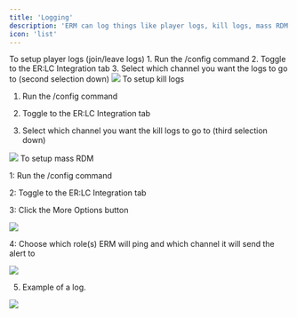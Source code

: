 ```yaml
---
title: 'Logging'
description: 'ERM can log things like player logs, kill logs, mass RDM detection, etc.'
icon: 'list'
---
```


<AccordionGroup>
  <Accordion title="Player Logs" icon="people">
  To setup player logs (join/leave logs)
  1. Run the /config command
  2. Toggle to the ER:LC Integration tab
  3. Select which channel you want the logs to go to (second selection down)
  <Frame>
  <img src="../images/api/logging/joinleave.png" />
  </Frame>
  </Accordion>

  <Accordion title="Kill Logs" icon="skull">
  To setup kill logs 

  1. Run the /config command

  2. Toggle to the ER:LC Integration tab

  3. Select which channel you want the kill logs to go to (third selection down)

  <Frame>
  <img src="../images/api/logging/killlogs.png" />
  </Frame>
  </Accordion>

  <Accordion title="Mass RDM Detection" icon="people-group">
  To setup mass RDM

  1: Run the /config command

  2: Toggle to the ER:LC Integration tab

  3: Click the More Options button

  <Frame>
  <img src="../images/api/logging/moreoptions.png" />
  </Frame>

  4: Choose which role(s) ERM will ping and which channel it will send the alert to

  <Frame>
  <img src="../images/api/logging/whichroles.png" />
  </Frame>

  5. Example of a log.

  <Frame>
  <img src="../images/api/logging/example.png" />
  </Frame>
  

  
   
  </Accordion>
</AccordionGroup>
